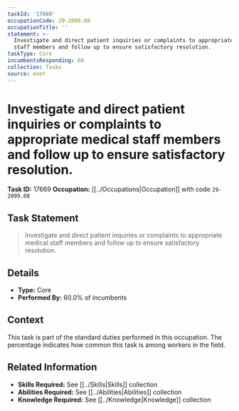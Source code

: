 ```yaml
---
taskId: '17669'
occupationCode: 29-2099.08
occupationTitle: ''
statement: >-
  Investigate and direct patient inquiries or complaints to appropriate medical
  staff members and follow up to ensure satisfactory resolution.
taskType: Core
incumbentsResponding: 60
collection: Tasks
source: onet
---
```

# Investigate and direct patient inquiries or complaints to appropriate medical staff members and follow up to ensure satisfactory resolution.

**Task ID:** 17669
**Occupation:** [[../Occupations|Occupation]] with code `29-2099.08`

## Task Statement

> Investigate and direct patient inquiries or complaints to appropriate medical staff members and follow up to ensure satisfactory resolution.

## Details

- **Type:** Core
- **Performed By:** 60.0% of incumbents

## Context

This task is part of the standard duties performed in this occupation. The percentage indicates how common this task is among workers in the field.

## Related Information

- **Skills Required:** See [[../Skills|Skills]] collection
- **Abilities Required:** See [[../Abilities|Abilities]] collection
- **Knowledge Required:** See [[../Knowledge|Knowledge]] collection
